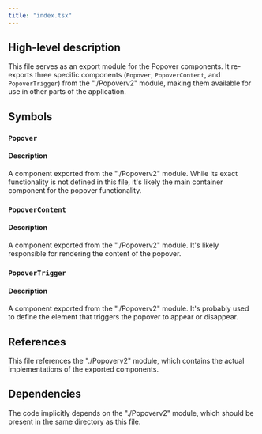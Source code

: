 ```yaml
---
title: "index.tsx"
---
```


## High-level description

This file serves as an export module for the Popover components. It re-exports three specific components (`Popover`, `PopoverContent`, and `PopoverTrigger`) from the "./Popoverv2" module, making them available for use in other parts of the application.

## Symbols

### `Popover`
#### Description
A component exported from the "./Popoverv2" module. While its exact functionality is not defined in this file, it's likely the main container component for the popover functionality.

### `PopoverContent`
#### Description
A component exported from the "./Popoverv2" module. It's likely responsible for rendering the content of the popover.

### `PopoverTrigger`
#### Description
A component exported from the "./Popoverv2" module. It's probably used to define the element that triggers the popover to appear or disappear.

## References
This file references the "./Popoverv2" module, which contains the actual implementations of the exported components.

## Dependencies
The code implicitly depends on the "./Popoverv2" module, which should be present in the same directory as this file.